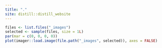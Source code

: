 ```yaml
---
title: "."
site: distill::distill_website
---
```


```r

files <- list.files("_images")
selected <- sample(files, size = 1L)
par(mar = c(0, 0, 0, 0))
plot(imager::load.image(file.path("_images", selected)), axes = FALSE)

```
